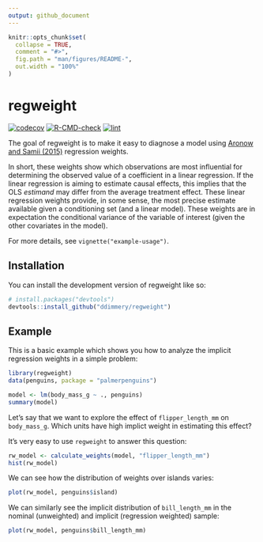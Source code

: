 ```yaml
---
output: github_document
---
```


<!-- README.md is generated from README.Rmd. Please edit that file -->

```r
knitr::opts_chunk$set(
  collapse = TRUE,
  comment = "#>",
  fig.path = "man/figures/README-",
  out.width = "100%"
)
```

# regweight

<!-- badges: start -->
[![codecov](https://codecov.io/gh/ddimmery/regweight/branch/main/graph/badge.svg?token=OG7J5YE3JB)](https://codecov.io/gh/ddimmery/regweight) [![R-CMD-check](https://github.com/ddimmery/regweight/actions/workflows/check-full.yaml/badge.svg)](https://github.com/ddimmery/regweight/actions/workflows/check-full.yaml) [![lint](https://github.com/ddimmery/regweight/actions/workflows/lint.yaml/badge.svg)](https://github.com/ddimmery/regweight/actions/workflows/lint.yaml)
<!-- badges: end -->

The goal of regweight is to make it easy to diagnose a model using [Aronow and Samii (2015)](https://onlinelibrary.wiley.com/doi/abs/10.1111/ajps.12185) regression weights.

In short, these weights show which observations are most influential for determining the observed value of a coefficient in a linear regression. If the linear regression is aiming to estimate causal effects, this implies that the OLS *estimand* may differ from the average treatment effect. These linear regression weights provide, in some sense, the most precise estimate available given a conditioning set (and a linear model). These weights are in expectation the conditional variance of the variable of interest (given the other covariates in the model).

For more details, see `vignette("example-usage")`.

## Installation

You can install the development version of regweight like so:

``` r
# install.packages("devtools")
devtools::install_github("ddimmery/regweight")
```

## Example

This is a basic example which shows you how to analyze the implicit regression weights in a simple problem:

```r
library(regweight)
data(penguins, package = "palmerpenguins")

model <- lm(body_mass_g ~ ., penguins)
summary(model)
```

Let's say that we want to explore the effect of `flipper_length_mm` on `body_mass_g`. Which units have high implict weight in estimating this effect?

It's very easy to use `regweight` to answer this question:

```r
rw_model <- calculate_weights(model, "flipper_length_mm")
hist(rw_model)
```

We can see how the distribution of weights over islands varies:
```r
plot(rw_model, penguins$island)
```

We can similarly see the implicit distribution of `bill_length_mm` in the nominal (unweighted) and implicit (regression weighted) sample:

```r
plot(rw_model, penguins$bill_length_mm)
```